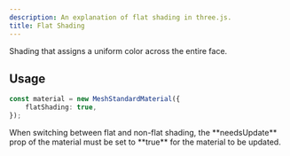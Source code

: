 ```yaml
---
description: An explanation of flat shading in three.js.
title: Flat Shading
---
```



Shading that assigns a uniform color across the entire face.

<App client:visible />
<Tabs directory="./shaders/flat-shading" />

## Usage

```ts
const material = new MeshStandardMaterial({
	flatShading: true,
});
```

<Aside>
	When switching between flat and non-flat shading, the **needsUpdate** prop of
	the material must be set to **true** for the material to be updated.
</Aside>
